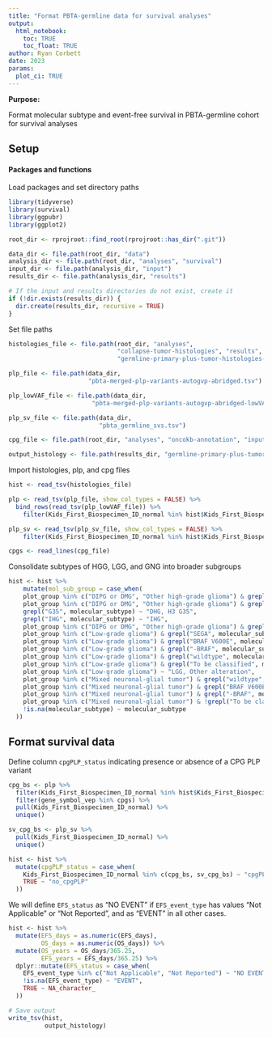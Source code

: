 ```yaml
---
title: "Format PBTA-germline data for survival analyses"
output: 
  html_notebook:
    toc: TRUE
    toc_float: TRUE
author: Ryan Corbett
date: 2023
params:
  plot_ci: TRUE
---
```


**Purpose:** 

Format molecular subtype and event-free survival in PBTA-germline cohort for survival analyses

## Setup

#### Packages and functions

Load packages and set directory paths
```r
library(tidyverse)
library(survival)
library(ggpubr)
library(ggplot2)

root_dir <- rprojroot::find_root(rprojroot::has_dir(".git"))

data_dir <- file.path(root_dir, "data")
analysis_dir <- file.path(root_dir, "analyses", "survival")
input_dir <- file.path(analysis_dir, "input")
results_dir <- file.path(analysis_dir, "results")

# If the input and results directories do not exist, create it
if (!dir.exists(results_dir)) {
  dir.create(results_dir, recursive = TRUE)
}
```

Set file paths
```r
histologies_file <- file.path(root_dir, "analyses", 
                              "collapse-tumor-histologies", "results", 
                              "germline-primary-plus-tumor-histologies-plot-groups-clin-meta.tsv")

plp_file <- file.path(data_dir, 
                      "pbta-merged-plp-variants-autogvp-abridged.tsv")

plp_lowVAF_file <- file.path(data_dir, 
                       "pbta-merged-plp-variants-autogvp-abridged-lowVAF-cpgs.tsv")

plp_sv_file <- file.path(data_dir,
                         "pbta_germline_svs.tsv")

cpg_file <- file.path(root_dir, "analyses", "oncokb-annotation", "input", "cpg.txt")

output_histology <- file.path(results_dir, "germline-primary-plus-tumor-histologies-plot-groups-clin-meta-subtype.tsv")
```

Import histologies, plp, and cpg files
```r
hist <- read_tsv(histologies_file)

plp <- read_tsv(plp_file, show_col_types = FALSE) %>%
  bind_rows(read_tsv(plp_lowVAF_file)) %>%
    filter(Kids_First_Biospecimen_ID_normal %in% hist$Kids_First_Biospecimen_ID_normal)

plp_sv <- read_tsv(plp_sv_file, show_col_types = FALSE) %>%
    filter(Kids_First_Biospecimen_ID_normal %in% hist$Kids_First_Biospecimen_ID_normal)

cpgs <- read_lines(cpg_file)

```

Consolidate subtypes of HGG, LGG, and GNG into broader subgroups
```r
hist <- hist %>%
    mutate(mol_sub_group = case_when(
    plot_group %in% c("DIPG or DMG", "Other high-grade glioma") & grepl("wildtype", molecular_subtype) ~ "HGG, H3 WT",
    plot_group %in% c("DIPG or DMG", "Other high-grade glioma") & grepl("K28", molecular_subtype) ~ "DMG, H3 K28",
    grepl("G35", molecular_subtype) ~ "DHG, H3 G35",
    grepl("IHG", molecular_subtype) ~ "IHG",
    plot_group %in% c("DIPG or DMG", "Other high-grade glioma") & grepl("IDH", molecular_subtype) ~ "HGG, IDH",
    plot_group %in% c("Low-grade glioma") & grepl("SEGA", molecular_subtype) ~ "SEGA",
    plot_group %in% c("Low-grade glioma") & grepl("BRAF V600E", molecular_subtype) ~ "LGG, BRAF V600E",
    plot_group %in% c("Low-grade glioma") & grepl("-BRAF", molecular_subtype) ~ "LGG, BRAF fusion",
    plot_group %in% c("Low-grade glioma") & grepl("wildtype", molecular_subtype) ~ "LGG, WT",
    plot_group %in% c("Low-grade glioma") & grepl("To be classified", molecular_subtype) ~ "LGG, To be classified",
    plot_group %in% c("Low-grade glioma") ~ "LGG, Other alteration",
    plot_group %in% c("Mixed neuronal-glial tumor") & grepl("wildtype", molecular_subtype) ~ "GNG/GNT, WT",
    plot_group %in% c("Mixed neuronal-glial tumor") & grepl("BRAF V600E", molecular_subtype) ~ "GNG/GNT, BRAF V600E",
    plot_group %in% c("Mixed neuronal-glial tumor") & grepl("-BRAF", molecular_subtype) ~ "GNG/GNT, BRAF fusion",
    plot_group %in% c("Mixed neuronal-glial tumor") & !grepl("To be classified", molecular_subtype) ~ "GNG/GNT, Other alteration",
    !is.na(molecular_subtype) ~ molecular_subtype
  ))
```

## Format survival data

Define column `cpgPLP_status` indicating presence or absence of a CPG PLP variant

```r
cpg_bs <- plp %>%
  filter(Kids_First_Biospecimen_ID_normal %in% hist$Kids_First_Biospecimen_ID_normal) %>%
  filter(gene_symbol_vep %in% cpgs) %>%
  pull(Kids_First_Biospecimen_ID_normal) %>%
  unique()

sv_cpg_bs <- plp_sv %>%
  pull(Kids_First_Biospecimen_ID_normal) %>%
  unique()

hist <- hist %>%
  mutate(cpgPLP_status = case_when(
    Kids_First_Biospecimen_ID_normal %in% c(cpg_bs, sv_cpg_bs) ~ "cpgPLP",
    TRUE ~ "no_cpgPLP"
  ))
```

We will define `EFS_status` as "NO EVENT" if `EFS_event_type` has values "Not Applicable" or "Not Reported", and as "EVENT" in all other cases. 

```r

hist <- hist %>%
  mutate(EFS_days = as.numeric(EFS_days),
         OS_days = as.numeric(OS_days)) %>%
  mutate(OS_years = OS_days/365.25,
         EFS_years = EFS_days/365.25) %>%
  dplyr::mutate(EFS_status = case_when(
    EFS_event_type %in% c("Not Applicable", "Not Reported") ~ "NO EVENT",
    !is.na(EFS_event_type) ~ "EVENT",
    TRUE ~ NA_character_
  ))

# Save output
write_tsv(hist,
          output_histology)
```
